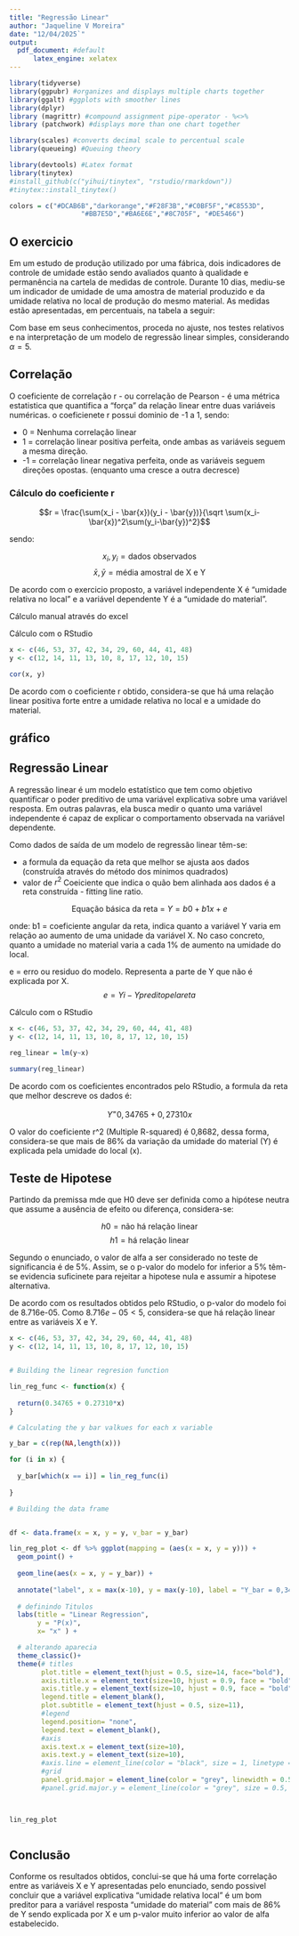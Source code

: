 ---
title: "Regressão Linear"
author: "Jaqueline V Moreira"
date: "12/04/2025`"
output: 
  pdf_document: #default
      latex_engine: xelatex
---

```{r "Loading packages", include=FALSE}

library(tidyverse)
library(ggpubr) #organizes and displays multiple charts together
library(ggalt) #ggplots with smoother lines
library(dplyr)
library (magrittr) #compound assignment pipe-operator - %<>%
library (patchwork) #displays more than one chart together

library(scales) #converts decimal scale to percentual scale
library(queueing) #Queuing theory

library(devtools) #Latex format
library(tinytex)
#install_github(c("yihui/tinytex", "rstudio/rmarkdown"))
#tinytex::install_tinytex()

```


```{r "color palettes", include=FALSE}

colors = c("#DCAB6B","darkorange","#F28F3B","#C0BF5F","#C8553D",
                  "#BB7E5D","#BA6E6E","#8C705F", "#DE5466")


```

## O exercicio
Em um estudo de produção utilizado por uma fábrica, dois indicadores de controle de umidade estão sendo avaliados quanto à qualidade e permanência na cartela de medidas de controle. Durante 10 dias, mediu-se um indicador de umidade de uma amostra de material produzido e da umidade relativa no local de produção do mesmo material. As medidas estão apresentadas, em percentuais, na tabela a seguir:


\begin{center}
\begin{tabular}{ |c|c| c| c| c| c| c| c| c| c| c| }
 \hline
 No local & 46 & 53 & 37 & 42 & 34 & 29 & 60 & 44 & 41 & 48 \\ 
 \hline 
 No material & 12 & 14 & 11 & 13 & 10 & 8 & 17 & 12 & 10 & 15 \\
 \hline
\end{tabular}
\end{center}


Com base em seus conhecimentos, proceda no ajuste, nos testes relativos e na interpretação de um modelo de regressão linear simples, considerando $\alpha = 5%$.


## Correlação

O coeficiente de correlação r - ou correlação de Pearson - é uma métrica estatistica que quantifica a "força" da relação linear entre duas variáveis numéricas.
o coeficienete r possui dominio de -1 a 1, sendo:

* 0 = Nenhuma correlação linear
* 1 = correlação linear positiva perfeita, onde ambas as variáveis seguem a mesma direção.
* -1 = correlação linear negativa perfeita, onde as variáveis seguem direções opostas. (enquanto uma cresce a outra decresce)

### Cálculo do coeficiente r

$$r = \frac{\sum(x_i - \bar{x})(y_i - \bar{y})}{\sqrt \sum(x_i-\bar{x})^2\sum(y_i-\bar{y})^2}$$

sendo:

$$ x_i,y_i = \text{dados observados}$$
$$ \bar{x},\bar{y} = \text{média amostral de X e Y}$$

De acordo com o exercicio proposto, a variável independente X é "umidade relativa no local" e a variável dependente Y é a "umidade do material".

Cálculo manual através do excel





Cálculo com o RStudio

```{r "correlação", echo=TRUE}

x <- c(46, 53, 37, 42, 34, 29, 60, 44, 41, 48)
y <- c(12, 14, 11, 13, 10, 8, 17, 12, 10, 15)

cor(x, y)
```
De acordo com o coeficiente r obtido, considera-se que há uma relação linear positiva forte entre a umidade relativa no local e a umidade do material.

## gráfico

## Regressão Linear
A regressão linear é um modelo estatístico que tem como objetivo quantificar o poder preditivo de uma variável explicativa sobre uma variável resposta. Em outras palavras, ela busca medir o quanto uma variável independente é capaz de explicar o comportamento observada na variável dependente.

Como dados de saída de um modelo de regressão linear têm-se:

* a formula da equação da reta que melhor se ajusta aos dados (construída através do método dos minimos quadrados)
* valor de $r^2$ Coeiciente que indica o quão bem alinhada aos dados é a reta construída - fitting line ratio. 

$$\text{Equação básica da reta = } Y = b0 + b1x + e$$

onde:
b1 = coeficiente angular da reta, indica quanto a variável Y varia em relação ao aumento de uma unidade da variável X.
No caso concreto, quanto a umidade no material varia a cada 1% de aumento na umidade do local.

e = erro ou residuo do modelo. Representa a parte de Y que não é explicada por X.
$$ e = Yi - Ypredito pela reta$$


Cálculo com o RStudio

```{r "regressão linear", echo=TRUE}

x <- c(46, 53, 37, 42, 34, 29, 60, 44, 41, 48)
y <- c(12, 14, 11, 13, 10, 8, 17, 12, 10, 15)

reg_linear = lm(y~x)

summary(reg_linear)
```
De acordo com os coeficientes encontrados pelo RStudio, a formula da reta que melhor descreve os dados é:

$$Y^ = 0,34765 + 0,27310x$$

O valor do coeficiente r^2 (Multiple R-squared) é 0,8682, dessa forma, considera-se que mais de 86% da variação da umidade do material (Y) é explicada pela umidade do local (x).

## Teste de Hipotese

Partindo da premissa mde que H0 deve ser definida como a hipótese neutra que assume a ausência de efeito ou diferença, considera-se:

$$h0 = \text{não há relação linear}$$
$$h1 = \text{há relação linear}$$

Segundo o enunciado, o valor de alfa a ser considerado no teste de significancia é de 5%. 
Assim, se o p-valor do modelo for inferior a 5% têm-se evidencia suficinete para rejeitar a hipotese nula e assumir a hipotese alternativa.

De acordo com os resultados obtidos pelo RStudio, o p-valor do modelo foi de 8.716e-05. Como $8.716e-05 < 5%$, considera-se que há relação linear entre as variáveis X e Y.



```{r "scatter plot calc", include=FALSE}

x <- c(46, 53, 37, 42, 34, 29, 60, 44, 41, 48)
y <- c(12, 14, 11, 13, 10, 8, 17, 12, 10, 15)


# Building the linear regresion function

lin_reg_func <- function(x) { 
  
  return(0.34765 + 0.27310*x)
}

# Calculating the y bar valkues for each x variable

y_bar = c(rep(NA,length(x)))

for (i in x) {
  
  y_bar[which(x == i)] = lin_reg_func(i)
  
}

# Building the data frame


df <- data.frame(x = x, y = y, v_bar = y_bar) 

```

```{r "scatter plot", echo=FALSE}


lin_reg_plot <- df %>% ggplot(mapping = (aes(x = x, y = y))) +
  geom_point() + 
  
  geom_line(aes(x = x, y = y_bar)) +
  
  annotate("label", x = max(x-10), y = max(y-10), label = "Y_bar = 0,34765 + 0,27310x", size = 5) +
  
  # definindo Titulos
  labs(title = "Linear Regression",
       y = "P(x)",
       x= "x" ) + 

  # alterando aparecia
  theme_classic()+
  theme(# titles
        plot.title = element_text(hjust = 0.5, size=14, face="bold"),
        axis.title.x = element_text(size=10, hjust = 0.9, face = "bold"),
        axis.title.y = element_text(size=10, hjust = 0.9, face = "bold", angle = 0),
        legend.title = element_blank(),
        plot.subtitle = element_text(hjust = 0.5, size=11),
        #legend
        legend.position= "none",
        legend.text = element_blank(),
        #axis
        axis.text.x = element_text(size=10),
        axis.text.y = element_text(size=10),
        #axis.line = element_line(color = "black", size = 1, linetype = 1))
        #grid
        panel.grid.major = element_line(color = "grey", linewidth = 0.5, linetype = 2))
        #panel.grid.major.y = element_line(color = "grey", size = 0.5, linetype = 2))



lin_reg_plot



```


## Conclusão
Conforme os resultados obtidos, conclui-se que há uma forte correlação entre as variáveis X e Y apresentadas pelo enunciado, sendo possivel concluir que a variável explicativa "umidade relativa local" é um bom preditor para a variável resposta "umidade do material" com mais de 86% de Y sendo explicada por X e um p-valor muito inferior ao valor de alfa estabelecido.




